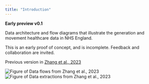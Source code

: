 ```yaml
---
title: "Introduction"
---
```


__Early preview v0.1__

Data architecture and flow diagrams that illustrate the generation and movement healthcare data in NHS England.

This is an early proof of concept, and is incomplete. Feedback and collaboration are invited.    

Previous version in [Zhang et al., 2023](https://www.thelancet.com/journals/landig/article/PIIS2589-7500(23)00157-7/fulltext)

![Figure of Data flows from Zhang et al., 2023](https://www.thelancet.com/cms/attachment/1d2d7c63-88db-46ed-92bb-d3a917918f42/gr2.jpg)
![Figure of Data extractions from Zhang et al., 2023](https://www.thelancet.com/cms/attachment/e4d7c4dd-5653-4740-b31a-a0cf7469ee43/gr4.jpg)
